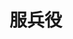 # 服兵役
<ScDailyConversation />
<br />
<Dialog>
#### Hey Noah, what do you plan to do after you graduate from university?
# I'm going to the army.
#### Army?
# Yes, we have [mandatory/n./2] basic [training/n./2] for four months. It used to be 11 months, but it's been [shortened/v./5] for those born after 1993.
#### I bet those four months will fly by quickly.
# I sure hope so. Once it's over I'll need to look for a job.
#### I understand. I'll need to look for a job once I finish my six-month exchange program this summer.
# All the best in your job [search/n./2]!
#### You too!
</Dialog>
